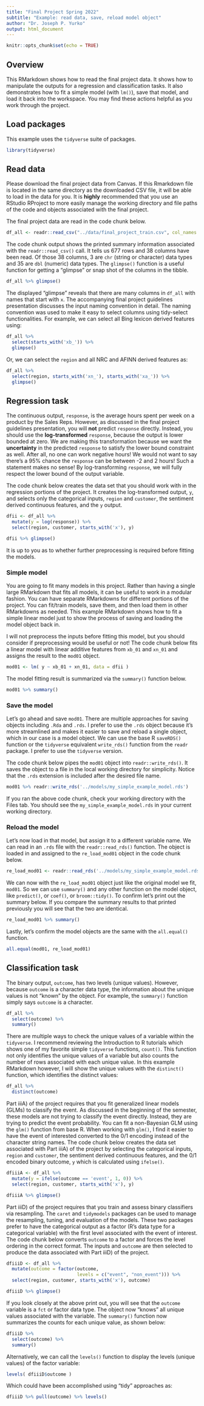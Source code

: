 ```yaml
---
title: "Final Project Spring 2022"
subtitle: "Example: read data, save, reload model object"
author: "Dr. Joseph P. Yurko"
output: html_document
---
```


```r
knitr::opts_chunk$set(echo = TRUE)
```

## Overview

This RMarkdown shows how to read the final project data. It shows how to manipulate the outputs for a regression and classification tasks. It also demonstrates how to fit a simple model (with `lm()`), save that model, and load it back into the workspace. You may find these actions helpful as you work through the project.  

## Load packages

This example uses the `tidyverse` suite of packages.  

```r
library(tidyverse)
```

## Read data

Please download the final project data from Canvas. If this Rmarkdown file is located in the same directory as the downloaded CSV file, it will be able to load in the data for you. It is **highly** recommended that you use an RStudio RProject to more easily manage the working directory and file paths of the code and objects associated with the final project.

The final project data are read in the code chunk below.  

```r
df_all <- readr::read_csv("../data/final_project_train.csv", col_names = TRUE)
```

The code chunk output shows the printed summary information associated with the `readr::read_csv()` call. It tells us 677 rows and 38 columns have been read. Of those 38 columns, 3 are `chr` (string or character) data types and 35 are `dbl` (numeric) data types. The `glimpse()` function is a useful function for getting a "glimpse" or snap shot of the columns in the tibble.  

```r
df_all %>% glimpse()
```

The displayed "glimpse" reveals that there are many columns in `df_all` with names that start with `x`. The accompanying final project guidelines presentation discusses the input naming convention in detail. The naming convention was used to make it easy to select columns using tidy-select functionalities. For example, we can select all Bing lexicon derived features using:  

```r
df_all %>% 
  select(starts_with('xb_')) %>% 
  glimpse()
```

Or, we can select the `region` and all NRC and AFINN derived features as:  

```r
df_all %>% 
  select(region, starts_with('xn_'), starts_with('xa_')) %>% 
  glimpse()
```

## Regression task

The continuous output, `response`, is the average hours spent per week on a product by the Sales Reps. However, as discussed in the final project guidelines presentation, you will **not** predict `response` directly. Instead, you should use the **log-transformed** `response`, because the output is lower bounded at zero. We are making this transformation because we want the **uncertainty** in the predicted `response` to satisfy the lower bound constraint as well. After all, no one can work negative hours! We would not want to say there's a 95% chance the `response` can be between -2 and 2 hours! Such a statement makes no sense! By log-transforming `response`, we will fully respect the lower bound of the output variable.  

The code chunk below creates the data set that you should work with in the regression portions of the project. It creates the log-transformed output, `y`, and selects only the categorical inputs, `region` and `customer`, the sentiment derived continuous features, and the `y` output.  

```r
dfii <- df_all %>% 
  mutate(y = log(response)) %>% 
  select(region, customer, starts_with('x'), y)

dfii %>% glimpse()
```

It is up to you as to whether further preprocessing is required before fitting the models.  

### Simple model

You are going to fit many models in this project. Rather than having a single large RMarkdown that fits all models, it can be useful to work in a modular fashion. You can have separate RMarkdowns for different portions of the project. You can fit/train models, save them, and then load them in other RMarkdowns as needed. This example RMarkdown shows how to fit a simple linear model just to show the process of saving and loading the model object back in.  

I will not preprocess the inputs before fitting this model, but you should consider if preprocessing would be useful or not! The code chunk below fits a linear model with linear additive features from `xb_01` and `xn_01` and assigns the result to the `mod01` object.  

```r
mod01 <- lm( y ~ xb_01 + xn_01, data = dfii )
```

The model fitting result is summarized via the `summary()` function below.  

```r
mod01 %>% summary()
```

### Save the model

Let’s go ahead and save `mod01`. There are multiple approaches for saving objects including `.Rda` and `.rds`. I prefer to use the `.rds` object because it’s more streamlined and makes it easier to save and reload a single object, which in our case is a model object. We can use the base R `saveRDS()` function or the `tidyverse` equivalent `write_rds()` function from the `readr` package. I prefer to use the `tidyverse` version.

The code chunk below pipes the `mod01` object into `readr::write_rds()`. It saves the object to a file in the local working directory for simplicity. Notice that the `.rds` extension is included after the desired file name.  

```r
mod01 %>% readr::write_rds('../models/my_simple_example_model.rds')
```

If you ran the above code chunk, check your working directory with the Files tab. You should see the `my_simple_example_model.rds` in your current working directory.  

### Reload the model

Let’s now load in that model, but assign it to a different variable name. We can read in an `.rds` file with the `readr::read_rds()` function. The object is loaded in and assigned to the `re_load_mod01` object in the code chunk below.  

```r
re_load_mod01 <- readr::read_rds('../models/my_simple_example_model.rds')
```

We can now with the `re_load_mod01` object just like the original model we fit, `mod01`. So we can use `summary()` and any other function on the model object, like `predict()`, or `coef()`, or `broom::tidy()`. To confirm let’s print out the summary below. If you compare the summary results to that printed previously you will see that the two are identical.  

```r
re_load_mod01 %>% summary()
```

Lastly, let's confirm the model objects are the same with the `all.equal()` function.  

```r
all.equal(mod01, re_load_mod01)
```

## Classification task

The binary output, `outcome`, has two levels (unique values). However, because `outcome` is a character data type, the information about the unique values is not "known" by the object. For example, the `summary()` function simply says `outcome` is a character.  

```r
df_all %>% 
  select(outcome) %>% 
  summary()
```

There are multiple ways to check the unique values of a variable within the `tidyverse`. I recommend reviewing the Introduction to R tutorials which shows one of my favorite simple `tidyverse` functions, `count()`. This function not only identifies the unique values of a variable but also counts the number of rows associated with each unique value. In this example RMarkdown however, I will show the unique values with the `distinct()` function, which identifies the distinct values:  

```r
df_all %>% 
  distinct(outcome)
```

Part iiiA) of the project requires that you fit generalized linear models (GLMs) to classify the event. As discussed in the beginning of the semester, these models are not trying to classify the event directly. Instead, they are trying to predict the event probability. You can fit a non-Bayesian GLM using the `glm()` function from base R. When working with `glm()`, I find it easier to have the event of interested converted to the 0/1 encoding instead of the character string names. The code chunk below creates the data set associated with Part iiiA) of the project by selecting the categorical inputs, `region` and `customer`, the sentiment derived continuous features, and the 0/1 encoded binary outcome, `y` which is calculated using `ifelse()`.  

```r
dfiiiA <- df_all %>% 
  mutate(y = ifelse(outcome == 'event', 1, 0)) %>% 
  select(region, customer, starts_with('x'), y)

dfiiiA %>% glimpse()
```

Part iiiD) of the project requires that you train and assess binary classifiers via resampling. The `caret` and `tidymodels` packages can be used to manage the resampling, tuning, and evaluation of the models. These two packages prefer to have the categorical output as a factor (R's data type for a categorical variable) with the first level associated with the event of interest. The code chunk below converts `outcome` to a factor and forces the level ordering in the correct format. The inputs and `outcome` are then selected to produce the data associated with Part iiiD) of the project.  

```r
dfiiiD <- df_all %>% 
  mutate(outcome = factor(outcome, 
                          levels = c("event", "non_event"))) %>% 
  select(region, customer, starts_with('x'), outcome)

dfiiiD %>% glimpse()
```

If you look closely at the above print out, you will see that the `outcome` variable is a `fct` or factor data type. The object now "knows" all unique values associated with the variable. The `summary()` function now summarizes the counts for each unique value, as shown below:  

```r
dfiiiD %>% 
  select(outcome) %>% 
  summary()
```

Alternatively, we can call the `levels()` function to display the levels (unique values) of the factor variable:  

```r
levels( dfiiiD$outcome )
```

Which could have been accomplished using "tidy" approaches as:  

```r
dfiiiD %>% pull(outcome) %>% levels()
```

